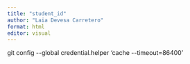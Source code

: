 ```yaml
---
title: "student_id"
author: "Laia Devesa Carretero"
format: html
editor: visual
---
```


git config \--global credential.helper 'cache \--timeout=86400'
